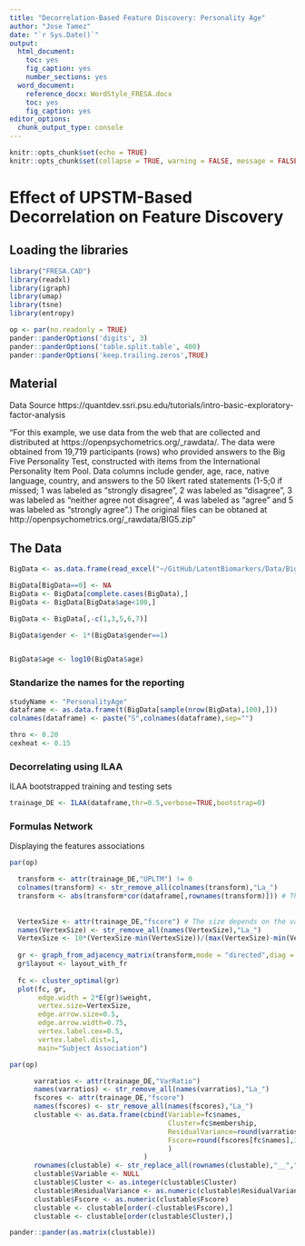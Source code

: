 ```yaml
---
title: "Decorrelation-Based Feature Discovery: Personality Age"
author: "Jose Tamez"
date: "`r Sys.Date()`"
output:
  html_document: 
    toc: yes
    fig_caption: yes
    number_sections: yes
  word_document: 
    reference_docx: WordStyle_FRESA.docx
    toc: yes
    fig_caption: yes
editor_options:
  chunk_output_type: console
---
```


```r
knitr::opts_chunk$set(echo = TRUE)
knitr::opts_chunk$set(collapse = TRUE, warning = FALSE, message = FALSE,comment = "#>")

```


# Effect of UPSTM-Based Decorrelation on Feature Discovery


## Loading the libraries

```r
library("FRESA.CAD")
library(readxl)
library(igraph)
library(umap)
library(tsne)
library(entropy)

op <- par(no.readonly = TRUE)
pander::panderOptions('digits', 3)
pander::panderOptions('table.split.table', 400)
pander::panderOptions('keep.trailing.zeros',TRUE)

```


## Material 

Data Source 
https://quantdev.ssri.psu.edu/tutorials/intro-basic-exploratory-factor-analysis

"For this example, we use data from the web that are collected and distributed at https://openpsychometrics.org/_rawdata/. The data were obtained from 19,719 participants (rows) who provided answers to the Big Five Personality Test, constructed with items from the International Personality Item Pool. Data columns include gender, age, race, native language, country, and answers to the 50 likert rated statements (1-5;0 if missed; 1 was labeled as “strongly disagree”, 2 was labeled as “disagree”, 3 was labeled as “neither agree not disagree”, 4 was labeled as “agree” and 5 was labeled as “strongly agree”.) The original files can be obtaned at http://openpsychometrics.org/_rawdata/BIG5.zip"



## The Data

```r
BigData <- as.data.frame(read_excel("~/GitHub/LatentBiomarkers/Data/BigData.xlsx"))

BigData[BigData==0] <- NA 
BigData <- BigData[complete.cases(BigData),]
BigData <- BigData[BigData$age<100,]

BigData <- BigData[,-c(1,3,5,6,7)]

BigData$gender <- 1*(BigData$gender==1)


BigData$age <- log10(BigData$age)

```

### Standarize the names for the reporting

```r
studyName <- "PersonalityAge"
dataframe <- as.data.frame(t(BigData[sample(nrow(BigData),100),]))
colnames(dataframe) <- paste("S",colnames(dataframe),sep="")

thro <- 0.20
cexheat <- 0.15

```


###  Decorrelating using ILAA

ILAA bootstrapped training and testing sets

```r
trainage_DE <- ILAA(dataframe,thr=0.5,verbose=TRUE,bootstrap=0)

```


### Formulas Network

Displaying the features associations

```r
par(op)

  transform <- attr(trainage_DE,"UPLTM") != 0
  colnames(transform) <- str_remove_all(colnames(transform),"La_")
  transform <- abs(transform*cor(dataframe[,rownames(transform)])) # The weights are proportional to the observed correlation
  
  
  VertexSize <- attr(trainage_DE,"fscore") # The size depends on the variable independence relevance (fscore)
  names(VertexSize) <- str_remove_all(names(VertexSize),"La_")
  VertexSize <- 10*(VertexSize-min(VertexSize))/(max(VertexSize)-min(VertexSize)) # Normalization
  
  gr <- graph_from_adjacency_matrix(transform,mode = "directed",diag = FALSE,weighted=TRUE)
  gr$layout <- layout_with_fr
  
  fc <- cluster_optimal(gr)
  plot(fc, gr,
       edge.width = 2*E(gr)$weight,
       vertex.size=VertexSize,
       edge.arrow.size=0.5,
       edge.arrow.width=0.75,
       vertex.label.cex=0.5,
       vertex.label.dist=1,
       main="Subject Association")

par(op)

      varratios <- attr(trainage_DE,"VarRatio")
      names(varratios) <- str_remove_all(names(varratios),"La_")
      fscores <- attr(trainage_DE,"fscore") 
      names(fscores) <- str_remove_all(names(fscores),"La_")
      clustable <- as.data.frame(cbind(Variable=fc$names,
                                       Cluster=fc$membership,
                                       ResidualVariance=round(varratios[fc$names],3),
                                       Fscore=round(fscores[fc$names],3)
                                       )
                                 )
      rownames(clustable) <- str_replace_all(rownames(clustable),"__","_")
      clustable$Variable <- NULL
      clustable$Cluster <- as.integer(clustable$Cluster)
      clustable$ResidualVariance <- as.numeric(clustable$ResidualVariance)
      clustable$Fscore <- as.numeric(clustable$Fscore)
      clustable <- clustable[order(-clustable$Fscore),]
      clustable <- clustable[order(clustable$Cluster),]

pander::pander(as.matrix(clustable))
```

